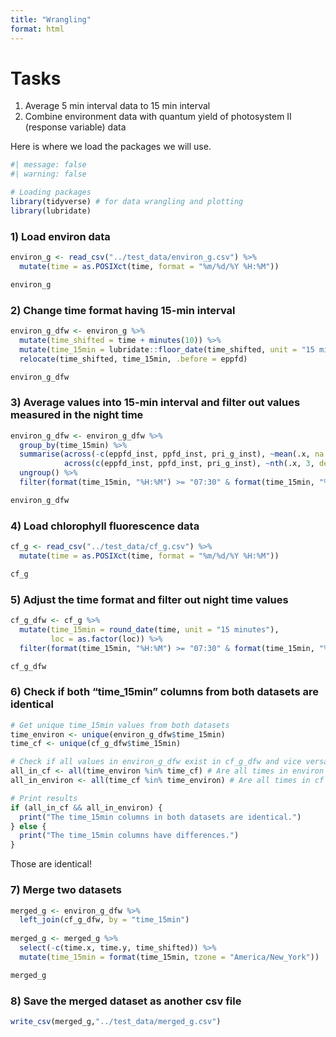```yaml
---
title: "Wrangling"
format: html
---
```


# Tasks  
1. Average 5 min interval data to 15 min interval
2. Combine environment data with quantum yield of photosystem II (response variable) data

Here is where we load the packages we will use.

```r
#| message: false
#| warning: false

# Loading packages
library(tidyverse) # for data wrangling and plotting
library(lubridate)
```


### 1) Load environ data
```r
environ_g <- read_csv("../test_data/environ_g.csv") %>%
  mutate(time = as.POSIXct(time, format = "%m/%d/%Y %H:%M"))

environ_g
```

### 2) Change time format having 15-min interval
```r
environ_g_dfw <- environ_g %>%
  mutate(time_shifted = time + minutes(10)) %>%
  mutate(time_15min = lubridate::floor_date(time_shifted, unit = "15 minutes")) %>%
  relocate(time_shifted, time_15min, .before = eppfd)

environ_g_dfw
```

### 3) Average values into 15-min interval and filter out values measured in the night time

```r
environ_g_dfw <- environ_g_dfw %>%
  group_by(time_15min) %>%
  summarise(across(-c(eppfd_inst, ppfd_inst, pri_g_inst), ~mean(.x, na.rm = TRUE), .names = "{.col}"),
            across(c(eppfd_inst, ppfd_inst, pri_g_inst), ~nth(.x, 3, default = NA))) %>%
  ungroup() %>%
  filter(format(time_15min, "%H:%M") >= "07:30" & format(time_15min, "%H:%M") <= "19:00")

environ_g_dfw
```

### 4) Load chlorophyll fluorescence data
```r
cf_g <- read_csv("../test_data/cf_g.csv") %>%
  mutate(time = as.POSIXct(time, format = "%m/%d/%Y %H:%M"))

cf_g
```

### 5) Adjust the time format and filter out night time values
```r
cf_g_dfw <- cf_g %>%
  mutate(time_15min = round_date(time, unit = "15 minutes"),
         loc = as.factor(loc)) %>%
  filter(format(time_15min, "%H:%M") >= "07:30" & format(time_15min, "%H:%M") <= "19:00")

cf_g_dfw
```

### 6) Check if both "time_15min" columns from both datasets are identical
```r
# Get unique time_15min values from both datasets
time_environ <- unique(environ_g_dfw$time_15min)
time_cf <- unique(cf_g_dfw$time_15min)

# Check if all values in environ_g_dfw exist in cf_g_dfw and vice versa
all_in_cf <- all(time_environ %in% time_cf) # Are all times in environ in cf?
all_in_environ <- all(time_cf %in% time_environ) # Are all times in cf in environ?

# Print results
if (all_in_cf && all_in_environ) {
  print("The time_15min columns in both datasets are identical.")
} else {
  print("The time_15min columns have differences.")
}

```
Those are identical!

### 7) Merge two datasets
```r
merged_g <- environ_g_dfw %>%
  left_join(cf_g_dfw, by = "time_15min")
 
merged_g <- merged_g %>%
  select(-c(time.x, time.y, time_shifted)) %>%
  mutate(time_15min = format(time_15min, tzone = "America/New_York"))

merged_g
```

### 8) Save the merged dataset as another csv file
```r
write_csv(merged_g,"../test_data/merged_g.csv")
```
